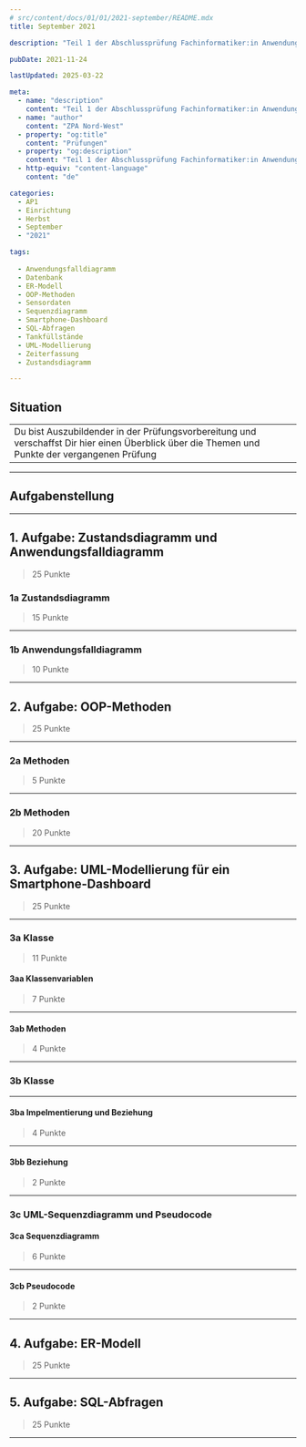 ```yaml
---
# src/content/docs/01/01/2021-september/README.mdx
title: September 2021

description: "Teil 1 der Abschlussprüfung Fachinformatiker:in Anwendungsentwicklung"

pubDate: 2021-11-24

lastUpdated: 2025-03-22

meta:
  - name: "description"
    content: "Teil 1 der Abschlussprüfung Fachinformatiker:in Anwendungsentwicklung"
  - name: "author"
    content: "ZPA Nord-West"
  - property: "og:title"
    content: "Prüfungen"
  - property: "og:description"
    content: "Teil 1 der Abschlussprüfung Fachinformatiker:in Anwendungsentwicklung"
  - http-equiv: "content-language"
    content: "de"

categories:
  - AP1
  - Einrichtung
  - Herbst
  - September
  - "2021"

tags:
  
  - Anwendungsfalldiagramm
  - Datenbank
  - ER-Modell
  - OOP-Methoden
  - Sensordaten
  - Sequenzdiagramm
  - Smartphone-Dashboard
  - SQL-Abfragen
  - Tankfüllstände
  - UML-Modellierung
  - Zeiterfassung
  - Zustandsdiagramm

---
```


## Situation

| |
| :--- |
| Du bist Auszubildender in der Prüfungsvorbereitung und verschaffst Dir hier einen Überblick über die Themen und Punkte der vergangenen Prüfung |

---

## Aufgabenstellung


---

## 1. Aufgabe: Zustandsdiagramm und Anwendungsfalldiagramm

>25 Punkte

### 1a Zustandsdiagramm

>15 Punkte


---

### 1b Anwendungsfalldiagramm

>10 Punkte


---

## 2. Aufgabe: OOP-Methoden

>25 Punkte

---

### 2a Methoden

>5 Punkte

---

### 2b Methoden

>20 Punkte

---

## 3. Aufgabe: UML-Modellierung für ein Smartphone-Dashboard

>25 Punkte

---

### 3a Klasse

>11 Punkte



#### 3aa Klassenvariablen

>7 Punkte

---

#### 3ab Methoden

>4 Punkte


---

### 3b Klasse

---

#### 3ba Impelmentierung und Beziehung

>4 Punkte

---

#### 3bb Beziehung

>2 Punkte


---

### 3c UML-Sequenzdiagramm und Pseudocode

#### 3ca Sequenzdiagramm

>6 Punkte

---

#### 3cb Pseudocode

>2 Punkte

---

## 4. Aufgabe: ER-Modell

>25 Punkte

---

## 5. Aufgabe: SQL-Abfragen

>25 Punkte

---
